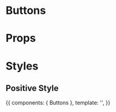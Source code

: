 
<Meta title="Buttons/Positive" Component={Buttons} />

# Buttons

<Preview>
  <Story id="buttons--normal" height="60px" />
</Preview>

# Props

<Props of={Buttons} />

# Styles

## Positive Style

<Story name="positive" height="60px">
  {{
    components: { Buttons },
    template: '<Buttons name="positive" className="positive" :useDiv="false" :isLoading="false" />',
  }}
</Story>

